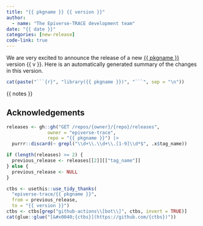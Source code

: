 ```yaml
---
title: "{{ pkgname }} {{ version }}"
author:
  - name: "The Epiverse-TRACE development team"
date: "{{ date }}"
categories: [new-release]
code-link: true
---
```


We are very excited to announce the release of a new [{{ pkgname }}](https://epiverse-trace.github.io/{{ pkgname }}) version {{ v }}.
Here is an automatically generated summary of the changes in this version.

```r
cat(paste("```{r}", "library({{ pkgname }})", "```", sep = "\n"))
```

{{ notes }}

## Acknowledgements

```r
releases <- gh::gh("GET /repos/{owner}/{repo}/releases",
               owner = "epiverse-trace",
               repo = "{{ pkgname }}") |>
  purrr::discard(~ grepl("\\d+\\.\\d+\\.[1-9]\\d*$", .x$tag_name))

if (length(releases) >= 2) {
  previous_release <- releases[[2]][["tag_name"]]
} else {
  previous_release <- NULL
}

ctbs <- usethis::use_tidy_thanks(
  "epiverse-trace/{{ pkgname }}",
  from = previous_release,
  to = "{{ version }}")
ctbs <- ctbs[grep("github-actions\\[bot\\]", ctbs, invert = TRUE)]
cat(glue::glue("[&#x0040;{ctbs}](https://github.com/{ctbs})"))
```
